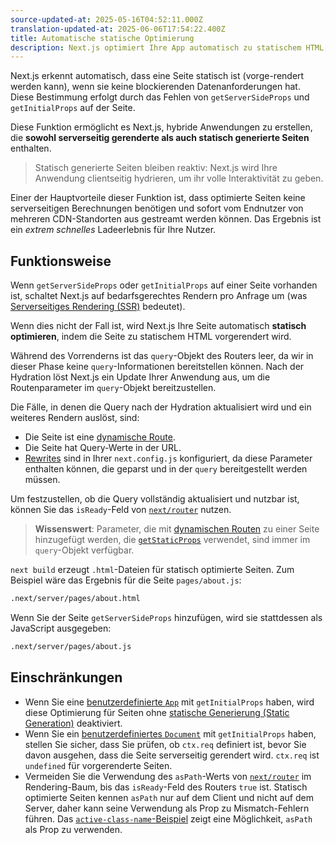 ```yaml
---
source-updated-at: 2025-05-16T04:52:11.000Z
translation-updated-at: 2025-06-06T17:54:22.400Z
title: Automatische statische Optimierung
description: Next.js optimiert Ihre App automatisch zu statischem HTML, wann immer möglich. Erfahren Sie hier, wie es funktioniert.
---
```


Next.js erkennt automatisch, dass eine Seite statisch ist (vorge-rendert werden kann), wenn sie keine blockierenden Datenanforderungen hat. Diese Bestimmung erfolgt durch das Fehlen von `getServerSideProps` und `getInitialProps` auf der Seite.

Diese Funktion ermöglicht es Next.js, hybride Anwendungen zu erstellen, die **sowohl serverseitig gerenderte als auch statisch generierte Seiten** enthalten.

> Statisch generierte Seiten bleiben reaktiv: Next.js wird Ihre Anwendung clientseitig hydrieren, um ihr volle Interaktivität zu geben.

Einer der Hauptvorteile dieser Funktion ist, dass optimierte Seiten keine serverseitigen Berechnungen benötigen und sofort vom Endnutzer von mehreren CDN-Standorten aus gestreamt werden können. Das Ergebnis ist ein _extrem schnelles_ Ladeerlebnis für Ihre Nutzer.

## Funktionsweise

Wenn `getServerSideProps` oder `getInitialProps` auf einer Seite vorhanden ist, schaltet Next.js auf bedarfsgerechtes Rendern pro Anfrage um (was [Serverseitiges Rendering (SSR)](/docs/pages/building-your-application/rendering/server-side-rendering) bedeutet).

Wenn dies nicht der Fall ist, wird Next.js Ihre Seite automatisch **statisch optimieren**, indem die Seite zu statischem HTML vorgerendert wird.

Während des Vorrenderns ist das `query`-Objekt des Routers leer, da wir in dieser Phase keine `query`-Informationen bereitstellen können. Nach der Hydration löst Next.js ein Update Ihrer Anwendung aus, um die Routenparameter im `query`-Objekt bereitzustellen.

Die Fälle, in denen die Query nach der Hydration aktualisiert wird und ein weiteres Rendern auslöst, sind:

- Die Seite ist eine [dynamische Route](/docs/pages/building-your-application/routing/dynamic-routes).
- Die Seite hat Query-Werte in der URL.
- [Rewrites](/docs/pages/api-reference/next-config-js/rewrites) sind in Ihrer `next.config.js` konfiguriert, da diese Parameter enthalten können, die geparst und in der `query` bereitgestellt werden müssen.

Um festzustellen, ob die Query vollständig aktualisiert und nutzbar ist, können Sie das `isReady`-Feld von [`next/router`](/docs/pages/api-reference/functions/use-router#router-object) nutzen.

> **Wissenswert**: Parameter, die mit [dynamischen Routen](/docs/pages/building-your-application/routing/dynamic-routes) zu einer Seite hinzugefügt werden, die [`getStaticProps`](/docs/pages/building-your-application/data-fetching/get-static-props) verwendet, sind immer im `query`-Objekt verfügbar.

`next build` erzeugt `.html`-Dateien für statisch optimierte Seiten. Zum Beispiel wäre das Ergebnis für die Seite `pages/about.js`:

```bash filename="Terminal"
.next/server/pages/about.html
```

Wenn Sie der Seite `getServerSideProps` hinzufügen, wird sie stattdessen als JavaScript ausgegeben:

```bash filename="Terminal"
.next/server/pages/about.js
```

## Einschränkungen

- Wenn Sie eine [benutzerdefinierte `App`](/docs/pages/building-your-application/routing/custom-app) mit `getInitialProps` haben, wird diese Optimierung für Seiten ohne [statische Generierung (Static Generation)](/docs/pages/building-your-application/data-fetching/get-static-props) deaktiviert.
- Wenn Sie ein [benutzerdefiniertes `Document`](/docs/pages/building-your-application/routing/custom-document) mit `getInitialProps` haben, stellen Sie sicher, dass Sie prüfen, ob `ctx.req` definiert ist, bevor Sie davon ausgehen, dass die Seite serverseitig gerendert wird. `ctx.req` ist `undefined` für vorgerenderte Seiten.
- Vermeiden Sie die Verwendung des `asPath`-Werts von [`next/router`](/docs/pages/api-reference/functions/use-router#router-object) im Rendering-Baum, bis das `isReady`-Feld des Routers `true` ist. Statisch optimierte Seiten kennen `asPath` nur auf dem Client und nicht auf dem Server, daher kann seine Verwendung als Prop zu Mismatch-Fehlern führen. Das [`active-class-name`-Beispiel](https://github.com/vercel/next.js/tree/canary/examples/active-class-name) zeigt eine Möglichkeit, `asPath` als Prop zu verwenden.